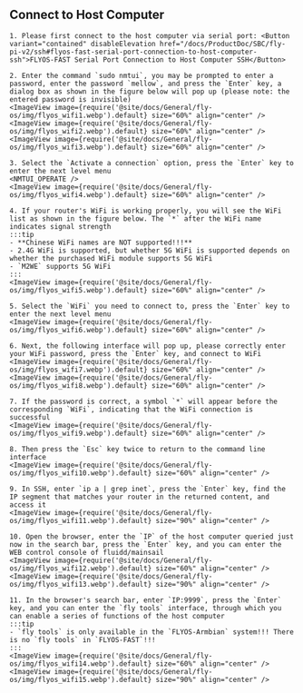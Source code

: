 
## Connect to Host Computer


    1. Please first connect to the host computer via serial port: <Button variant="contained" disableElevation href="/docs/ProductDoc/SBC/fly-pi-v2/ssh#flyos-fast-serial-port-connection-to-host-computer-ssh">FLYOS-FAST Serial Port Connection to Host Computer SSH</Button>

    2. Enter the command `sudo nmtui`, you may be prompted to enter a password, enter the password `mellow`, and press the `Enter` key, a dialog box as shown in the figure below will pop up (please note: the entered password is invisible)  
    <ImageView image={require('@site/docs/General/fly-os/img/flyos_wifi1.webp').default} size="60%" align="center" />
    <ImageView image={require('@site/docs/General/fly-os/img/flyos_wifi2.webp').default} size="60%" align="center" />
    <ImageView image={require('@site/docs/General/fly-os/img/flyos_wifi3.webp').default} size="60%" align="center" />

    3. Select the `Activate a connection` option, press the `Enter` key to enter the next level menu
    <NMTUI_OPERATE />
    <ImageView image={require('@site/docs/General/fly-os/img/flyos_wifi4.webp').default} size="60%" align="center" />

    4. If your router's WiFi is working properly, you will see the WiFi list as shown in the figure below. The `*` after the WiFi name indicates signal strength
    :::tip
    - **Chinese WiFi names are NOT supported!!!**
    - 2.4G WiFi is supported, but whether 5G WiFi is supported depends on whether the purchased WiFi module supports 5G WiFi
    - `M2WE` supports 5G WiFi
    :::
    <ImageView image={require('@site/docs/General/fly-os/img/flyos_wifi5.webp').default} size="60%" align="center" />

    5. Select the `WiFi` you need to connect to, press the `Enter` key to enter the next level menu
    <ImageView image={require('@site/docs/General/fly-os/img/flyos_wifi6.webp').default} size="60%" align="center" />

    6. Next, the following interface will pop up, please correctly enter your WiFi password, press the `Enter` key, and connect to WiFi
    <ImageView image={require('@site/docs/General/fly-os/img/flyos_wifi7.webp').default} size="60%" align="center" />
    <ImageView image={require('@site/docs/General/fly-os/img/flyos_wifi8.webp').default} size="60%" align="center" />

    7. If the password is correct, a symbol `*` will appear before the corresponding `WiFi`, indicating that the WiFi connection is successful
    <ImageView image={require('@site/docs/General/fly-os/img/flyos_wifi9.webp').default} size="60%" align="center" />

    8. Then press the `Esc` key twice to return to the command line interface
    <ImageView image={require('@site/docs/General/fly-os/img/flyos_wifi10.webp').default} size="60%" align="center" />
    
    9. In SSH, enter `ip a | grep inet`, press the `Enter` key, find the IP segment that matches your router in the returned content, and access it
    <ImageView image={require('@site/docs/General/fly-os/img/flyos_wifi11.webp').default} size="90%" align="center" />

    10. Open the browser, enter the `IP` of the host computer queried just now in the search bar, press the `Enter` key, and you can enter the WEB control console of fluidd/mainsail
    <ImageView image={require('@site/docs/General/fly-os/img/flyos_wifi12.webp').default} size="60%" align="center" />  
    <ImageView image={require('@site/docs/General/fly-os/img/flyos_wifi13.webp').default} size="90%" align="center" />

    11. In the browser's search bar, enter `IP:9999`, press the `Enter` key, and you can enter the `fly tools` interface, through which you can enable a series of functions of the host computer
    :::tip
    - `fly tools` is only available in the `FLYOS-Armbian` system!!! There is no `fly tools` in `FLYOS-FAST`!!!
    :::
    <ImageView image={require('@site/docs/General/fly-os/img/flyos_wifi14.webp').default} size="60%" align="center" />  
    <ImageView image={require('@site/docs/General/fly-os/img/flyos_wifi15.webp').default} size="90%" align="center" />
